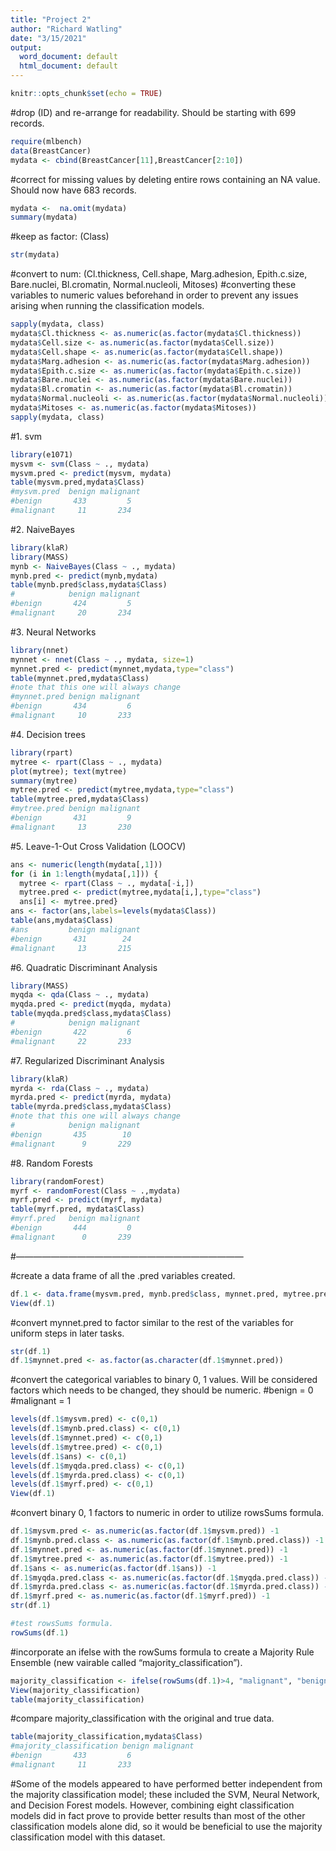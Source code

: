---
title: "Project 2"
author: "Richard Watling"
date: "3/15/2021"
output:
  word_document: default
  html_document: default
---

```{r setup, include=FALSE}
knitr::opts_chunk$set(echo = TRUE)
```


#drop (ID) and re-arrange for readability. Should be starting with 699 records.
```{r}
require(mlbench)
data(BreastCancer)
mydata <- cbind(BreastCancer[11],BreastCancer[2:10])
```


#correct for missing values by deleting entire rows containing an NA value. Should now have 683 records.
```{r}
mydata <-  na.omit(mydata)
summary(mydata)
```


#keep as factor: (Class)
```{r}
str(mydata)
```


#convert to num: (Cl.thickness, Cell.shape, Marg.adhesion, Epith.c.size, Bare.nuclei, Bl.cromatin, Normal.nucleoli, Mitoses)
#converting these variables to numeric values beforehand in order to prevent any issues arising when running the classification models.
```{r}
sapply(mydata, class)
mydata$Cl.thickness <- as.numeric(as.factor(mydata$Cl.thickness))
mydata$Cell.size <- as.numeric(as.factor(mydata$Cell.size))
mydata$Cell.shape <- as.numeric(as.factor(mydata$Cell.shape))
mydata$Marg.adhesion <- as.numeric(as.factor(mydata$Marg.adhesion))
mydata$Epith.c.size <- as.numeric(as.factor(mydata$Epith.c.size))
mydata$Bare.nuclei <- as.numeric(as.factor(mydata$Bare.nuclei))
mydata$Bl.cromatin <- as.numeric(as.factor(mydata$Bl.cromatin))
mydata$Normal.nucleoli <- as.numeric(as.factor(mydata$Normal.nucleoli))
mydata$Mitoses <- as.numeric(as.factor(mydata$Mitoses))
sapply(mydata, class)
```


#1. svm
```{r}
library(e1071)
mysvm <- svm(Class ~ ., mydata)
mysvm.pred <- predict(mysvm, mydata)
table(mysvm.pred,mydata$Class)
#mysvm.pred  benign malignant
#benign       433         5
#malignant     11       234
```


#2. NaiveBayes
```{r}
library(klaR)
library(MASS)
mynb <- NaiveBayes(Class ~ ., mydata)
mynb.pred <- predict(mynb,mydata)
table(mynb.pred$class,mydata$Class)
#            benign malignant
#benign       424         5
#malignant     20       234
```


#3. Neural Networks
```{r}
library(nnet)
mynnet <- nnet(Class ~ ., mydata, size=1)
mynnet.pred <- predict(mynnet,mydata,type="class")
table(mynnet.pred,mydata$Class)
#note that this one will always change
#mynnet.pred benign malignant
#benign       434         6
#malignant     10       233
```


#4. Decision trees
```{r}
library(rpart)
mytree <- rpart(Class ~ ., mydata)
plot(mytree); text(mytree)
summary(mytree)
mytree.pred <- predict(mytree,mydata,type="class")
table(mytree.pred,mydata$Class)
#mytree.pred benign malignant
#benign       431         9
#malignant     13       230
```


#5. Leave-1-Out Cross Validation (LOOCV)
```{r}
ans <- numeric(length(mydata[,1]))
for (i in 1:length(mydata[,1])) {
  mytree <- rpart(Class ~ ., mydata[-i,])
  mytree.pred <- predict(mytree,mydata[i,],type="class")
  ans[i] <- mytree.pred}
ans <- factor(ans,labels=levels(mydata$Class))
table(ans,mydata$Class)
#ans         benign malignant
#benign       431        24
#malignant     13       215
```


#6. Quadratic Discriminant Analysis
```{r}
library(MASS)
myqda <- qda(Class ~ ., mydata)
myqda.pred <- predict(myqda, mydata)
table(myqda.pred$class,mydata$Class)
#            benign malignant
#benign       422         6
#malignant     22       233
```


#7. Regularized Discriminant Analysis
```{r}
library(klaR)
myrda <- rda(Class ~ ., mydata)
myrda.pred <- predict(myrda, mydata)
table(myrda.pred$class,mydata$Class)
#note that this one will always change
#            benign malignant
#benign       435        10
#malignant      9       229
```


#8. Random Forests
```{r}
library(randomForest)
myrf <- randomForest(Class ~ .,mydata)
myrf.pred <- predict(myrf, mydata)
table(myrf.pred, mydata$Class)
#myrf.pred   benign malignant
#benign       444         0
#malignant      0       239
```


#------------------------------------------------------------------------------


#create a data frame of all the .pred variables created.
```{r}
df.1 <- data.frame(mysvm.pred, mynb.pred$class, mynnet.pred, mytree.pred, ans, myqda.pred$class, myrda.pred$class, myrf.pred)
View(df.1)
```


#convert mynnet.pred to factor similar to the rest of the variables for uniform steps in later tasks.
```{r}
str(df.1)
df.1$mynnet.pred <- as.factor(as.character(df.1$mynnet.pred))
```


#convert the categorical variables to binary 0, 1 values. Will be considered factors which needs to be changed, they should be numeric.
#benign = 0
#malignant = 1
```{r}
levels(df.1$mysvm.pred) <- c(0,1)
levels(df.1$mynb.pred.class) <- c(0,1)
levels(df.1$mynnet.pred) <- c(0,1)
levels(df.1$mytree.pred) <- c(0,1)
levels(df.1$ans) <- c(0,1)
levels(df.1$myqda.pred.class) <- c(0,1)
levels(df.1$myrda.pred.class) <- c(0,1)
levels(df.1$myrf.pred) <- c(0,1)
View(df.1)
```


#convert binary 0, 1 factors to numeric in order to utilize rowsSums formula.
```{r}
df.1$mysvm.pred <- as.numeric(as.factor(df.1$mysvm.pred)) -1
df.1$mynb.pred.class <- as.numeric(as.factor(df.1$mynb.pred.class)) -1
df.1$mynnet.pred <- as.numeric(as.factor(df.1$mynnet.pred)) -1
df.1$mytree.pred <- as.numeric(as.factor(df.1$mytree.pred)) -1
df.1$ans <- as.numeric(as.factor(df.1$ans)) -1
df.1$myqda.pred.class <- as.numeric(as.factor(df.1$myqda.pred.class)) -1
df.1$myrda.pred.class <- as.numeric(as.factor(df.1$myrda.pred.class)) -1
df.1$myrf.pred <- as.numeric(as.factor(df.1$myrf.pred)) -1
str(df.1)
```


```{r}
#test rowsSums formula.
rowSums(df.1)
```


#incorporate an ifelse with the rowSums formula to create a Majority Rule Ensemble (new vairable called "majority_classification").
```{r}
majority_classification <- ifelse(rowSums(df.1)>4, "malignant", "benign")
View(majority_classification)
table(majority_classification)
```


#compare majority_classification with the original and true data.
```{r}
table(majority_classification,mydata$Class)
#majority_classification benign malignant
#benign       433         6
#malignant     11       233
```

#Some of the models appeared to have performed better independent from the majority classification model; these included the SVM, Neural Network, and Decision Forest models. However, combining eight classification models did in fact prove to provide better results than most of the other classification models alone did, so it would be beneficial to use the majority classification model with this dataset.
